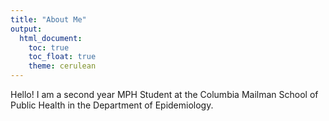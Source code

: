 ```yaml
---
title: "About Me"
output: 
  html_document:
    toc: true
    toc_float: true
    theme: cerulean
---
```


Hello! I am a second year MPH Student at the Columbia Mailman School of Public Health in the Department of Epidemiology. 
